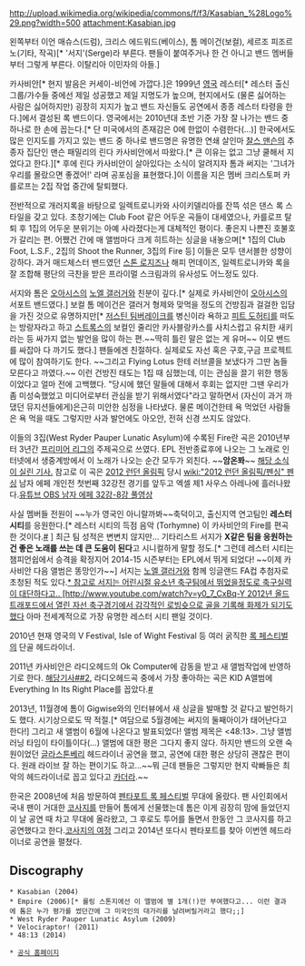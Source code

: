 http://upload.wikimedia.org/wikipedia/commons/f/f3/Kasabian_%28Logo%29.png?width=500
attachment:Kasabian.jpg

왼쪽부터 이언 매슈스(드럼), 크리스 에드워드(베이스), 톰 메이건(보컬), 세르조 피조르노(기타, 작곡)[* '서지'(Serge)라 부른다. 팬들이 붙여주거나 한 건 아니고 밴드 멤버들부터 그렇게 부른다. 이탈리아 이민자의 아들.]

카사비안[* 현지 발음은 커세이-비언에 가깝다.]은 1999년 [[영국]] 레스터[* 레스터 출신 그룹/가수들 중에선 제일 성공했고 제일 지명도가 높으며, 현지에서도 (물론 싫어하는 사람은 싫어하지만) 굉장히 지지가 높고 밴드 자신들도 공연에서 종종 레스터 타령을 한다.]에서 결성된 록 밴드이다. 영국에서는 2010년대 초반 기준 가장 잘 나가는 밴드 중 하나로 한 손에 꼽는다.[* 단 미국에서의 존재감은 0에 한없이 수렴한다(...)]
한국에서도 많은 인지도를 가지고 있는 밴드 중 하나로 밴드명은 유명한 연쇄 살인마 [[찰스 맨슨]]의 추종자 집단인 맨슨 패밀리의 린다 카사비안에서 따왔다.[* 큰 이유는 없고 그냥 쿨해서 지었다고 한다.][* 후에 린다 카사비안이 살아있다는 소식이 알려지자 톰과 써지는 '그녀가 우리를 몰랐으면 좋겠어!' 라며 공포심을 표현했다.]이 이름을 지은 멤버 크리스토퍼 카를로프는 2집 작업 중간에 탈퇴했다. 

전반적으로 개러지록을 바탕으로 일렉트로니카와 사이키델리아를 잔뜩 섞은 댄스 록 스타일을 갖고 있다. 초창기에는 Club Foot 같은 어두운 곡들이 대세였으나, 카를로프 탈퇴 후 1집의 어두운 분위기는 아예 사라졌다는게 대체적인 평이다. 좋은지 나쁜진 호불호가 갈리는 편. 어쨌건 간에 매 앨범마다 크게 히트하는 싱글을 내놓으며[* 1집의 Club Foot, L.S.F., 2집의 Shoot the Runner, 3집의 Fire 등] 이들은 모두 댄서블한 성향이 강하다. 과거 매드체스터 밴드였던 [[스톤 로지즈]]나 해피 먼데이즈, 일렉트로니카와 록을 잘 조합해 평단의 극찬을 받은 프라이멀 스크림과의 유사성도 어느정도 있다.

서지와 톰은 [[오아시스(밴드)|오아시스]]의 [[노엘 갤러거]]와 친분이 깊다.[* 실제로 카사비안이 [[오아시스]]의 서포트 밴드였다.] 보컬 톰 메이건은 갤러거 형제와 맞먹을 정도의 건방짐과 걸걸한 입담을 가진 것으로 유명하지만[* [[저스틴 팀버레이크]]를 병신이라 욕하고 [[피트 도허티]]를 떠도는 방랑자라고 하고 [[스트록스]]의 보컬인 줄리안 카사블랑카스를 사치스럽고 유치한 새키라는 등 싸가지 없는 발언을 많이 하는 편.~~딱히 틀린 말은 없는 게 유머~~ 이모 밴드를 싸잡아 다 까기도 했다.] 팬들에겐 친절하다. 실제로도 자선 혹은 구호,구금 프로젝트에 많이 참여하기도 한다. ~~그리고 Flying Lotus 한테 러브콜을 보냈다가 그딴 놈들 모른다고 까였다.~~
이런 건방진 태도는 1집 때 심했는데, 이는 관심을 끌기 위한 행동이었다고 얼마 전에 고백했다. "당시에 했던 말들에 대해서 후회는 없지만 그땐 우리가 좀 미성숙했었고 미디어로부터 관심을 받기 위해서였다"라고 말하면서 (자신이 과거 까댔던 뮤지션들에게)은근히 미안한 심정을 나타냈다. 물론 메이건한테 욕 먹었던 사람들은 욕 먹을 때도 그렇지만 사과 발언에도 아오안, 전혀 신경 쓰지도 않았다. 

이들의 3집(West Ryder Pauper Lunatic Asylum)에 수록된 Fire란 곡은 2010년부터 3년간 [[프리미어 리그]]의 주제곡으로 쓰였다. EPL 전반종료후에 나오는 그 노래로 인터넷에서 생중계방에서 이 노래가 나오는 순간 모두가 외친다. ~~'''암온퐈'''~~ [http://www.gigwise.com/news/57712/Kasabian-Score-Premier-League-Song-Deal 해당 소식이 실린 기사.] 참고로 이 곡은 [[2012 런던 올림픽]] 당시 [[wiki:"2012 런던 올림픽/펜싱" 펜싱]] 남자 에페 개인전 첫번째 32강전 경기를 앞두고 엑셀 제1 사우스 아레나에 흘러나왔다.[http://www.youtube.com/watch?v=B9xEtruclCk 유튜브 OBS 남자 에페 32강-8강 풀영상]

사실 멤버들 전원이 ~~누가 영국인 아니랄까봐~~축덕이고, 출신지역 연고팀인 '''레스터 시티'''를 응원한다.[* 레스터 시티의 득점 음악 (Torhymne) 이 카사비안의 Fire를 편곡한 것이다.[https://www.youtube.com/watch?v=Kx3jGKavK1k #] ] 최근 팀 성적은 변변치 않지만... 기타리스트 서지가 '''X같은 팀을 응원하는 건 좋은 노래를 쓰는 데 큰 도움이 된다'''고 시니컬하게 말할 정도.[* 그런데 레스터 시티는 챔피언쉽에서 승격을 확정지어 2014-15 시즌부터는 EPL에서 뛰게 되었다! ~~이제 카사비안 다음 앨범은 똥망인가~~] 서지는 [[노엘 갤러거]]와 함께 잉글랜드 FA컵 추첨자로 초청된 적도 있다.[[* 참고로 서지는 어린시절 유소년 축구팀에서 뛰었을정도로 축구실력이 대단하다고.. [http://www.youtube.com/watch?v=y0_7_CxBq-Y 2012년 올드 트래포드에서 열린 자선 축구경기에서 감각적인 로빙슛으로 골을 기록해 화제가 되기도 했다]] 아마 전세계적으로 가장 유명한 레스터 시티 팬일 것이다.

2010년 현재 영국의 V Festival, Isle of Wight Festival 등 여러 굵직한 [[록 페스티벌]]의 단골 헤드라이너.

2011년  카사비안은 라디오헤드의 Ok Computer에 감동을 받고 새 앨범작업에 반영하기로 한다. [http://www.musicrooms.net/alternative/23777-kasabian-s-new-album-taking-influence-from-radiohead.html 해당기사#][http://blog.naver.com/gts2013/70108140513 #2], 라디오헤드곡 중에서 가장 좋아하는 곡은 KID A앨범에 Everything In Its Right Place를 꼽았다.[http://www.nme.com/nme-video/bands-pick-their-favourite-radiohead-tracks/620385461001 #]

2013년, 11월경에 톰이 Gigwise와의 인터뷰에서 새 싱글을 발매할 것 같다고 발언하기도 했다. 시기상으로도 딱 적절.[* 여담으로 5월경에는 써지의 둘째아이가 태어난다고 한다!] 그리고 새 앨범이 6월에 나온다고 발표되었다! 앨범 제목은 <48:13>. 그냥 앨범 러닝 타임이 타이틀이다(...) 앨범에 대한 평은 그다지 좋지 않다. 하지만 밴드의 오랜 숙원이었던 [[글라스톤베리]] 헤드라이너 공연을 했고, 공연에 대한 평은 상당히 괜찮은 편이다. 원래 라이브 잘 하는 편이기도 하고...~~뭐 근데 팬들은 그렇지만 현지 락빠들은 최악의 헤드라이너로 꼽고 있다고 [[카더라]].~~

한국은 2008년에 처음 방문하여 [[펜타포트 록 페스티벌]] 무대에 올랐다. 팬 사인회에서 국내 팬이 거대한 [[코사지]]를 만들어 톰에게 선물했는데 톰은 이게 굉장히 맘에 들었던지 이 날 공연 때 차고 무대에 올라왔고, 그 후로도 투어를 돌면서 한동안 그 코사지를 하고 공연했다고 한다.[http://blog.daum.net/pinkyarrow/10858253 코사지의 여정] 그리고 2014년 또다시 펜타포트를 찾아 이번엔 헤드라이너로 공연을 펼쳤다. 

== Discography ==
 * Kasabian (2004)
 * Empire (2006)[* 롤링 스톤지에선 이 앨범에 별 1개(!)만 부여했다고... 이런 결과에 톰은 누가 평가를 썼던간에 그 미국인의 대가리를 날려버릴거라고 했다;;]
 * West Ryder Pauper Lunatic Asylum (2009)
 * Velociraptor! (2011)
 * 48:13 (2014)

 * [http://www.kasabian.co.uk/gb/home/ 공식 홈페이지]
